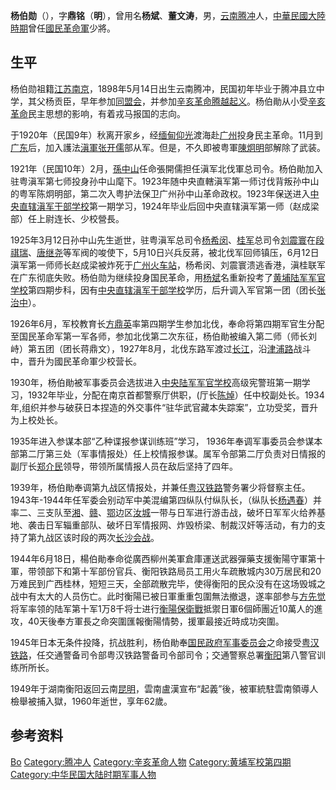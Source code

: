{{Unreferenced|time=2015-02-11T18:47:04+00:00}}

{{Infobox Military Person
|name= 杨伯勋
|lived= 1898—1960
|placeofbirth= {{QING}}[[雲南|雲南]][[腾冲|腾冲]]
|placeofdeath= {{PRC}}[[昆明|昆明]]
|image= 
|caption= 杨伯勋少将
|allegiance= {{flagicon|ROC}} [[中華民國|中華民國]]
|branch=[[File:Flag_of_the_Republic_of_China_Army.svg|27px]] [[中華民國陸軍|中華民國陸軍]]
|serviceyears= 1926年–1960年
|unit=中央直辖滇军干部学校、黄埔陆军军官学校、中央陆军军官学校高级宪警班第一期、南京首都警察厅、乙种谍报参谋训练班、第九战区情报处、军委会别动军中美混编第四纵队付纵队长、粤汉铁路警备司令部、交通警察总署衡阳第八警官训练所
|rank= [[陆军|陆军]][[少将|少将]]
|command= 国民革命军第一军，滇军第七师，中央直辖滇军第一师，[[粤汉铁路|粤汉铁路]]
|battles= 第一次、二次北伐、藏本事件、華北情報戰、[[第二次长沙会战|第二次长沙会战]]、[[第三次長沙會戰|第三次長沙會戰]]、军委会别动军中美混编第四纵队游击战、[[長衡會戰（衡阳保卫战）|長衡會戰（衡阳保卫战）]]、[[湘西會戰|湘西會戰]]
|awards=四等宝鼎勋章、三等云麾勋章、陸海空甲等一級勛章|laterwork=
}}
'''杨伯勋'''（{{bd|1898年||1960年}}），字'''鼎铭'''（'''明'''），曾用名'''杨斌'''、'''董文涛'''，男，[[云南|云南]][[腾冲|腾冲]]人，[[中華民國大陸時期|中華民國大陸時期]]曾任[[國民革命軍|國民革命軍]]少將。

== 生平 ==
杨伯勋祖籍[[江苏|江苏]][[南京|南京]]，1898年5月14日出生云南腾冲，民国初年毕业于腾冲县立中学，其父杨贡臣，早年参加[[同盟会|同盟会]]，并参加[[辛亥革命|辛亥革命]][[腾越起义|腾越起义]]。杨伯勛从小受[[辛亥革命|辛亥革命]]民主思想的影响，有着戎马报国的志向。

于1920年（民国9年）秋离开家乡，经[[缅甸|缅甸]][[仰光|仰光]]渡海赴[[广州|广州]]投身民主革命。11月到[[广东|广东]]后，加入護法[[滇軍|滇軍]][[张开儒|张开儒]]部从军。但是，不久即被粤軍[[陳炯明|陳炯明]]部解除了武装。

1921年（民国10年）2月，[[孫中山|孫中山]]任命張開儒担任滇军北伐軍总司令。杨伯勛加入驻粤滇军第七师投身孙中山麾下。1923年随中央直轄滇军第一师讨伐背叛孙中山的粤军陈炯明部，第二次入粤护法保卫广州孙中山革命政权。1923年保送进入[[中央直辖滇军干部学校|中央直辖滇军干部学校]]第一期学习，1924年毕业后回中央直辖滇军第一师（赵成梁部）任上尉连长、少校營長。

1925年3月12日孙中山先生逝世，驻粤滇军总司令[[杨希闵|杨希闵]]、[[桂军|桂军]]总司令[[刘震寰_(1890年)|刘震寰]]在[[段祺瑞|段祺瑞]]、[[唐继尧|唐继尧]]等军阀的唆使下，5月10日兴兵反蔣，被北伐军回师镇压，6月12日滇军第一师师长赵成梁被炸死于[[广州火车站|广州火车站]]，杨希闵、刘震寰溃逃香港，滇桂联军在广东彻底失败。杨伯勋为继续投身国民革命，用[[杨斌|杨斌]]名重新投考了[[黄埔陆军军官学校|黄埔陆军军官学校]]第四期步科，因有[[中央直辖滇军干部学校|中央直辖滇军干部学校]]学历，后升调入军官第一团（团长[[张治中|张治中]]）。

1926年6月，军校教育长[[方鼎英|方鼎英]]率第四期学生参加北伐，奉命将第四期军官生分配至国民革命军第一军各师，参加北伐第二次东征，杨伯勛被编入第二师（师长刘峙）第五团（团长蒋鼎文），1927年8月，北伐东路军渡过[[长江|长江]]，沿[[津浦路|津浦路]]战斗中，晋升为國民革命軍少校营长。

1930年，杨伯勛被军事委员会选拔进入[[中央陆军军官学校|中央陆军军官学校]]高级宪警班第一期学习，1932年毕业，分配在南京首都警察厅供职，(厅长[[陈焯|陈焯]]）任中校副处长。1934年,组织并参与破获日本捏造的外交事件“驻华武官藏本失踪案”，立功受奖，晋升为上校处长。

1935年进入参谋本部“乙种谍报参谋训练班”学习， 1936年奉调军事委员会参谋本部第二厅第三处（军事情报处）任上校情报参谋。属军令部第二厅负责对日情报的副厅长[[郑介民|郑介民]]领导，带领所属情报人员在敌后坚持了四年。

1939年，杨伯勛奉调第九战区情报处，并兼任[[粤汉铁路|粤汉铁路]]警务署少将督察主任。1943年-1944年任军委会别动军中美混编第四纵队付纵队长，（纵队长[[杨遇春|杨遇春]]）并率二、三支队至[[湘|湘]]、[[赣|赣]]、[[湖北省|鄂]]边区[[汝城|汝城]]一带与日军进行游击战，破坏日军军火给养基地、袭击日军辎重部队、破坏日军情报网、炸毁桥梁、制裁汉奸等活动，有力的支持了第九战区该时段的两次[[长沙会战|长沙会战]]。

1944年6月18日，楊伯勛奉命從廣西柳州美軍倉庫運送武器彈藥支援衡陽守軍第十軍，带领部下和第十军部份官兵、衡阳铁路局员工用火车疏散城内30万居民和20万难民到广西桂林，短短三天，全部疏散完毕，使得衡阳的民众没有在这场毁城之战中有太大的人员伤亡。此时衡陽已被日軍重重包圍無法撤退，遂率部参与[[方先觉|方先觉]]将军率领的陆军第十军1万8千将士进行[[衡陽保衛戰|衡陽保衛戰]]抵禦日軍6個師團近10萬人的進攻，40天後奉方軍長之命突圍匯報衡陽情勢，援軍最接近時成功突圍。

1945年日本无条件投降，抗战胜利，杨伯勛奉[[国民政府军事委员会|国民政府军事委员会]]之命接受[[粤汉铁路|粤汉铁路]]，任交通警备司令部粤汉铁路警备司令部司令；交通警察总署[[衡阳|衡阳]]第八警官训练所所长。

1949年于湖南衡阳返回云南[[昆明|昆明]]，雲南盧漢宣布“起義”後，被軍統駐雲南領導人檢舉被捕入獄，1960年逝世，享年62歲。

== 参考资料 ==
{{reflist}}

{{Authority control}}
{{DEFAULTSORT:Yang杨}}
[[Category:杨姓|Bo]]
[[Category:腾冲人|Category:腾冲人]]
[[Category:辛亥革命人物|Category:辛亥革命人物]]
[[Category:黄埔军校第四期|Category:黄埔军校第四期]]
[[Category:中华民国大陆时期军事人物|Category:中华民国大陆时期军事人物]]